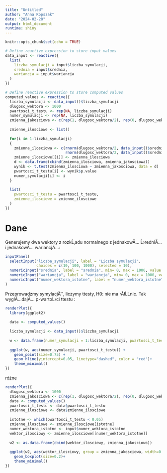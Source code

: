 ---
title: "Untitled"
author: "Anna Kopszak"
date: "2024-02-28"
output: html_document
runtime: shiny
---

```{r setup, include=FALSE}
knitr::opts_chunk$set(echo = TRUE)
```

```{r, echo=FALSE}
# Define reactive expression to store input values
data_input <- reactive({
  list(
    liczba_symulacji = input$liczba_symulacji,
    srednia = input$srednia,
    wariancja = input$wariancja
  )
})

# Define reactive expression to store computed values
computed_values <- reactive({
  liczba_symulacji <- data_input()$liczba_symulacji
  dlugosc_wektora <- 1000
  pwartosci_t_testu <- rep(NA, liczba_symulacji)
  numer_symulacji <- rep(NA, liczba_symulacji)
  zmienna_jakosciowa <- c(rep(1, dlugosc_wektora/2), rep(0, dlugosc_wektora/2))
  
  zmienne_ilosciowe <- list()
  
  for(i in 1:liczba_symulacji)
  {
    zmienna_ilosciowa <- c(rnorm(dlugosc_wektora/2, data_input()$srednia, data_input()$wariancja),
                           rnorm(dlugosc_wektora/2, data_input()$srednia, data_input()$wariancja))
    zmienne_ilosciowe[[i]] <- zmienna_ilosciowa
    d <- data.frame(cbind(zmienna_ilosciowa, zmienna_jakosciowa))
    wynik <- t.test(zmienna_ilosciowa ~ zmienna_jakosciowa, data = d)
    pwartosci_t_testu[i] <- wynik$p.value
    numer_symulacji[i] <- i
  }
  
  list(
    pwartosci_t_testu = pwartosci_t_testu,
    zmienne_ilosciowe = zmienne_ilosciowe
  )
})

```

# Dane
Generujemy dwa wektory z rozkĹ‚adu normalnego z jednakowÄ… Ĺ›redniÄ… i jednakowÄ… wariancjÄ…:

```{r, echo=FALSE}
inputPanel(
  selectInput("liczba_symulacji", label = "Liczba symulacji",
              choices = c(10, 100, 1000), selected = 10),
  numericInput("srednia", label = "srednia", min= 0, max = 1000, value = 0),
  numericInput("wariancja", label = "wariancja", min= 0, max = 1000, value = 1),
  numericInput("numer_wektora_istotne", label = "numer_wektora_istotne", min= 0, max = 1000, value = 1)
)
```
Przeprowadzmy symylacjÄ™, liczymy ttesty, H0: nie ma rĂłĹĽnic.
Tak wyglÄ…dajÄ… p-wartoĹ›ci ttestu :

```{r, echo=FALSE}
renderPlot({
  library(ggplot2)
  
  data <- computed_values()
  
  liczba_symulacji <- data_input()$liczba_symulacji
  
  w <- data.frame(numer_symulacji = 1:liczba_symulacji, pwartosci_t_testu = data$pwartosci_t_testu)
  
  ggplot(w, aes(numer_symulacji, pwartosci_t_testu)) +
    geom_point(size=0.75) +
    geom_hline(yintercept=0.05, linetype="dashed", color = "red")+
    theme_minimal()
})

```
różne

```{r, echo=FALSE}
renderPlot({
  dlugosc_wektora <- 1000
  zmienna_jakosciowa <- c(rep(1, dlugosc_wektora/2), rep(0, dlugosc_wektora/2))
  data <- computed_values()
  pwartosci_t_testu <- data$pwartosci_t_testu
  zmienne_ilosciowe <- data$zmienne_ilosciowe
  
  istotne <- which(pwartosci_t_testu < 0.05)
  zmienne_ilosciowe <- zmienne_ilosciowe[istotne]
  numer_wektora_istotne <- input$numer_wektora_istotne
  wektor_ilosciowy <- zmienne_ilosciowe[[numer_wektora_istotne]]
  
  w2 <- as.data.frame(cbind(wektor_ilosciowy, zmienna_jakosciowa))
  
  ggplot(w2, aes(wektor_ilosciowy, group = zmienna_jakosciowa, width=0.2)) +
    geom_boxplot(size=0.2)+
    theme_minimal()
})

```
